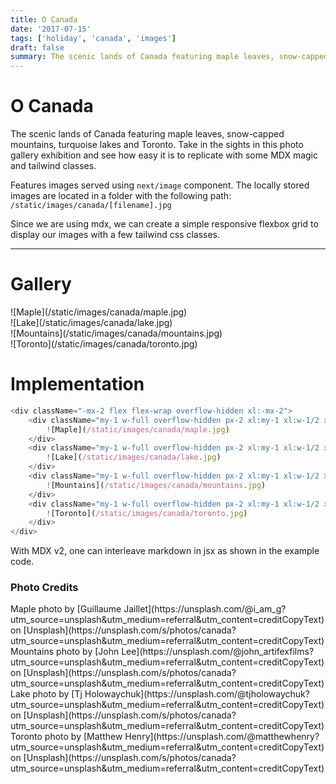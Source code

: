 ```yaml
---
title: O Canada
date: '2017-07-15'
tags: ['holiday', 'canada', 'images']
draft: false
summary: The scenic lands of Canada featuring maple leaves, snow-capped mountains, turquoise lakes and Toronto. Take in the sights in this photo gallery exhibition and see how easy it is to replicate with some MDX magic and tailwind classes.
---
```


# O Canada

The scenic lands of Canada featuring maple leaves, snow-capped mountains, turquoise lakes and Toronto. Take in the sights in this photo gallery exhibition and see how easy it is to replicate with some MDX magic and tailwind classes.

Features images served using `next/image` component. The locally stored images are located in a folder with the following path: `/static/images/canada/[filename].jpg`

Since we are using mdx, we can create a simple responsive flexbox grid to display our images with a few tailwind css classes.

---

# Gallery

<div className="-mx-2 flex flex-wrap overflow-hidden xl:-mx-2">
    <div className="my-1 w-full overflow-hidden px-2 xl:my-1 xl:w-1/2 xl:px-2">
        ![Maple](/static/images/canada/maple.jpg)
    </div>
    <div className="my-1 w-full overflow-hidden px-2 xl:my-1 xl:w-1/2 xl:px-2">
        ![Lake](/static/images/canada/lake.jpg)
    </div>
    <div className="my-1 w-full overflow-hidden px-2 xl:my-1 xl:w-1/2 xl:px-2">
        ![Mountains](/static/images/canada/mountains.jpg)
    </div>
    <div className="my-1 w-full overflow-hidden px-2 xl:my-1 xl:w-1/2 xl:px-2">
        ![Toronto](/static/images/canada/toronto.jpg)
    </div>
</div>

# Implementation

```js
<div className="-mx-2 flex flex-wrap overflow-hidden xl:-mx-2">
    <div className="my-1 w-full overflow-hidden px-2 xl:my-1 xl:w-1/2 xl:px-2">
        ![Maple](/static/images/canada/maple.jpg)
    </div>
    <div className="my-1 w-full overflow-hidden px-2 xl:my-1 xl:w-1/2 xl:px-2">
        ![Lake](/static/images/canada/lake.jpg)
    </div>
    <div className="my-1 w-full overflow-hidden px-2 xl:my-1 xl:w-1/2 xl:px-2">
        ![Mountains](/static/images/canada/mountains.jpg)
    </div>
    <div className="my-1 w-full overflow-hidden px-2 xl:my-1 xl:w-1/2 xl:px-2">
        ![Toronto](/static/images/canada/toronto.jpg)
    </div>
</div>
```

With MDX v2, one can interleave markdown in jsx as shown in the example code.

### Photo Credits

<div>
    Maple photo by [Guillaume
    Jaillet](https://unsplash.com/@i_am_g?utm_source=unsplash&amp;utm_medium=referral&amp;utm_content=creditCopyText)
    on
    [Unsplash](https://unsplash.com/s/photos/canada?utm_source=unsplash&amp;utm_medium=referral&amp;utm_content=creditCopyText)
</div>
<div>
    Mountains photo by [John
    Lee](https://unsplash.com/@john_artifexfilms?utm_source=unsplash&amp;utm_medium=referral&amp;utm_content=creditCopyText)
    on
    [Unsplash](https://unsplash.com/s/photos/canada?utm_source=unsplash&amp;utm_medium=referral&amp;utm_content=creditCopyText)
</div>
<div>
    Lake photo by [Tj
    Holowaychuk](https://unsplash.com/@tjholowaychuk?utm_source=unsplash&amp;utm_medium=referral&amp;utm_content=creditCopyText)
    on
    [Unsplash](https://unsplash.com/s/photos/canada?utm_source=unsplash&amp;utm_medium=referral&amp;utm_content=creditCopyText)
</div>
<div>
    Toronto photo by [Matthew
    Henry](https://unsplash.com/@matthewhenry?utm_source=unsplash&amp;utm_medium=referral&amp;utm_content=creditCopyText)
    on
    [Unsplash](https://unsplash.com/s/photos/canada?utm_source=unsplash&amp;utm_medium=referral&amp;utm_content=creditCopyText)
</div>
